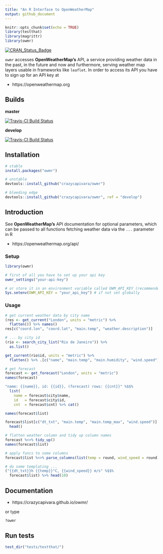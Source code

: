 ```yaml
---
title: "An R Interface to OpenWeatherMap"
output: github_document
---
```


```r
knitr::opts_chunk$set(echo = TRUE)
library(testthat)
library(magrittr)
library(owmr)
```

[![CRAN_Status_Badge](https://www.r-pkg.org/badges/version/owmr)](https://cran.r-project.org/package=owmr)

`owmr` accesses __OpenWeatherMap's__ API, a service providing weather data in the past, in the future and now and furthermore, serving weather map layers usable in frameworks like `leaflet`. In order to access its API you have to sign up for an API key at

* https://openweathermap.org

## Builds

__master__

[![Travis-CI Build Status](https://travis-ci.org/crazycapivara/owmr.svg?branch=master)](https://travis-ci.org/crazycapivara/owmr)

__develop__

[![Travis-CI Build Status](https://travis-ci.org/crazycapivara/owmr.svg?branch=develop)](https://travis-ci.org/crazycapivara/owmr)

## Installation

```r
# stable
install.packages("owmr")

# unstable
devtools::install_github("crazycapivara/owmr")

# bleeding edge
devtools::install_github("crazycapivara/owmr", ref = "develop")
```

## Introduction

See __OpenWeatherMap's__ API documentation for optional parameters, which can be passed to all functions fetching weather data via the `...` parameter in R

* https://openweathermap.org/api/

### Setup

```r
library(owmr)

# first of all you have to set up your api key
owmr_settings("your-api-key")

# or store it in an environment variable called OWM_API_KEY (recommended)
Sys.setenv(OWM_API_KEY = "your_api_key") # if not set globally
```

### Usage

```r
# get current weather data by city name
(res <- get_current("London", units = "metric") %>%
  flatten()) %>% names()
res[c("coord.lon", "coord.lat", "main.temp", "weather.description")]

# ... by city id
(rio <- search_city_list("Rio de Janeiro")) %>%
  as.list()

get_current(rio$id, units = "metric") %>%
  flatten() %>% .[c("name", "main.temp", "main.humidity", "wind.speed")]

# get forecast
forecast <- get_forecast("London", units = "metric")
names(forecast)

"name: {{name}}, id: {{id}}, (forecast) rows: {{cnt}}" %$$%
  list(
    name = forecast$city$name,
    id   = forecast$city$id,
    cnt  = forecast$cnt) %>% cat()

names(forecast$list)

forecast$list[c("dt_txt", "main.temp", "main.temp_max", "wind.speed")] %>%
  head()

# flatten weather column and tidy up column names
forecast %<>% tidy_up()
names(forecast$list)

# apply funcs to some columns  
forecast$list %<>% parse_columns(list(temp = round, wind_speed = round))

# do some templating ...
("{{dt_txt}}h {{temp}}°C, {{wind_speed}} m/s" %$$%
  forecast$list) %>% head(10)
```

## Documentation

* https://crazycapivara.github.io/owmr/

or type

```r
?owmr
```

## Run tests
```r
test_dir("tests/testthat/")
```
